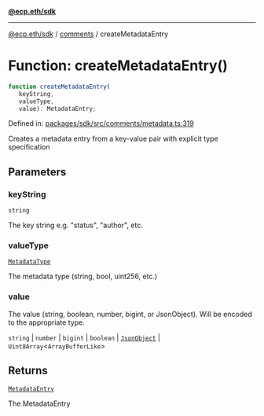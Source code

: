 [**@ecp.eth/sdk**](../../index.mdx)

***

[@ecp.eth/sdk](/sdk-reference/index.mdx) / [comments](/sdk-reference/comments/index.mdx) / createMetadataEntry

# Function: createMetadataEntry()

```ts
function createMetadataEntry(
   keyString, 
   valueType, 
   value): MetadataEntry;
```

Defined in: [packages/sdk/src/comments/metadata.ts:319](https://github.com/ecp-eth/comments-monorepo/blob/main/packages/sdk/src/comments/metadata.ts#L319)

Creates a metadata entry from a key-value pair with explicit type specification

## Parameters

### keyString

`string`

The key string e.g. "status", "author", etc.

### valueType

[`MetadataType`](/sdk-reference/comments/type-aliases/MetadataType.mdx)

The metadata type (string, bool, uint256, etc.)

### value

The value (string, boolean, number, bigint, or JsonObject). Will be encoded to the appropriate type.

`string` | `number` | `bigint` | `boolean` | [`JsonObject`](/sdk-reference/comments/type-aliases/JsonObject.mdx) | `Uint8Array`\<`ArrayBufferLike`\>

## Returns

[`MetadataEntry`](/sdk-reference/comments/type-aliases/MetadataEntry.mdx)

The MetadataEntry
